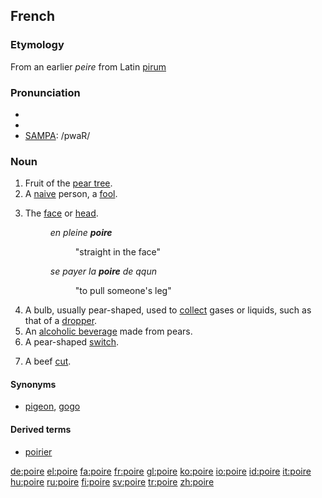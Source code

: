 ==French==
===Etymology===
From an earlier ''peire'' from Latin [[pirum]]

===Pronunciation===
*{{audio|Fr-poire.ogg|audio}}
*{{IPA|/pwaʁ/}}
*[[w:SAMPA|SAMPA]]: /pwaR/

===Noun===
{{fr-noun|f}}

# Fruit of the [[pear tree]].
# A [[naive]] person, a [[fool]].
# {{informal|lang=fr}} The [[face]] or [[head]].
#:''en pleine '''poire'''''
#::"straight in the face"
#:''se payer la '''poire''' de qqun''
#::"to pull someone's leg"
# A bulb, usually pear-shaped, used to [[collect]] gases or liquids, such as that of a [[dropper]].
# An [[alcoholic beverage]] made from pears.
# A pear-shaped [[switch]].
# {{context|butchery}} A beef [[cut]].

====Synonyms====
*{{sense|fool}} [[pigeon]], [[gogo]]

====Derived terms====
*[[poirier]]
[[de:poire]]
[[el:poire]]
[[fa:poire]]
[[fr:poire]]
[[gl:poire]]
[[ko:poire]]
[[io:poire]]
[[id:poire]]
[[it:poire]]
[[hu:poire]]
[[ru:poire]]
[[fi:poire]]
[[sv:poire]]
[[tr:poire]]
[[zh:poire]]